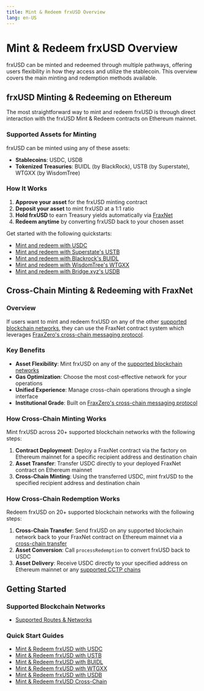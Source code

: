 ```yaml
---
title: Mint & Redeem frxUSD Overview
lang: en-US
---
```


# Mint & Redeem frxUSD Overview

frxUSD can be minted and redeemed through multiple pathways, offering users flexibility in how they access and utilize the stablecoin. This overview covers the main minting and redemption methods available.

## frxUSD Minting & Redeeming on Ethereum

The most straightforward way to mint and redeem frxUSD is through direct interaction with the frxUSD Mint & Redeem contracts on Ethereum mainnet.

### Supported Assets for Minting

frxUSD can be minted using any of these assets:

- **Stablecoins**: USDC, USDB
- **Tokenized Treasuries**: BUIDL (by BlackRock), USTB (by Superstate), WTGXX (by WisdomTree)

### How It Works

1. **Approve your asset** for the frxUSD minting contract
2. **Deposit your asset** to mint frxUSD at a 1:1 ratio
3. **Hold frxUSD** to earn Treasury yields automatically via [FraxNet](https://net.frax.com)
4. **Redeem anytime** by converting frxUSD back to your chosen asset

Get started with the following quickstarts:

- [Mint and redeem with USDC](/frxusd/mint-and-redeem-quickstarts/usdc)
- [Mint and redeem with Superstate's USTB](/frxusd/mint-and-redeem-quickstarts/ustb)
- [Mint and redeem with Blackrock's BUIDL](/frxusd/mint-and-redeem-quickstarts/buidl)
- [Mint and redeem with WisdomTree's WTGXX](/frxusd/mint-and-redeem-quickstarts/wtgxx)
- [Mint and redeem with Bridge.xyz's USDB](/frxusd/mint-and-redeem-quickstarts/usdb)

## Cross-Chain Minting & Redeeming with FraxNet

### Overview

If users want to mint and redeem frxUSD on any of the other [supported blockchain networks](/frxusd/mint-and-redeem-routes), they can use the FraxNet contract system which leverages [FraxZero's cross-chain messaging protocol](/frxusd/frax-zero).

### Key Benefits

- **Asset Flexibility**: Mint frxUSD on any of the [supported blockchain networks](/frxusd/mint-and-redeem-routes)
- **Gas Optimization**: Choose the most cost-effective network for your operations
- **Unified Experience**: Manage cross-chain operations through a single interface
- **Institutional Grade**: Built on [FraxZero's cross-chain messaging protocol](/frxusd/frax-zero)

### How Cross-Chain Minting Works

Mint frxUSD across 20+ supported blockchain networks with the following steps:

1. **Contract Deployment**: Deploy a FraxNet contract via the factory on Ethereum mainnet for a specific recipient address and destination chain
2. **Asset Transfer**: Transfer USDC directly to your deployed FraxNet contract on Ethereum mainnet
3. **Cross-Chain Minting**: Using the transferred USDC, mint frxUSD to the specified recipient address and destination chain

### How Cross-Chain Redemption Works

Redeem frxUSD on 20+ supported blockchain networks with the following steps:

1. **Cross-Chain Transfer**: Send frxUSD on any supported blockchain network back to your FraxNet contract on Ethereum mainnet via a [cross-chain transfer](/frxusd/cross-chain-transfers-quickstarts)
2. **Asset Conversion**: Call `processRedemption` to convert frxUSD back to USDC
3. **Asset Delivery**: Receive USDC directly to your specified address on Ethereum mainnet or any [supported CCTP chains](https://developers.circle.com/cctp/cctp-supported-blockchains)

## Getting Started

### Supported Blockchain Networks

- [Supported Routes & Networks](/frxusd/mint-and-redeem-routes)

### Quick Start Guides

- [Mint & Redeem frxUSD with USDC](/frxusd/mint-and-redeem-quickstarts/usdc)
- [Mint & Redeem frxUSD with USTB](/frxusd/mint-and-redeem-quickstarts/ustb)
- [Mint & Redeem frxUSD with BUIDL](/frxusd/mint-and-redeem-quickstarts/buidl)
- [Mint & Redeem frxUSD with WTGXX](/frxusd/mint-and-redeem-quickstarts/wtgxx)
- [Mint & Redeem frxUSD with USDB](/frxusd/mint-and-redeem-quickstarts/usdb)
- [Mint & Redeem frxUSD Cross-Chain](/frxusd/cross-chain-mint-and-redeem-quickstart)
